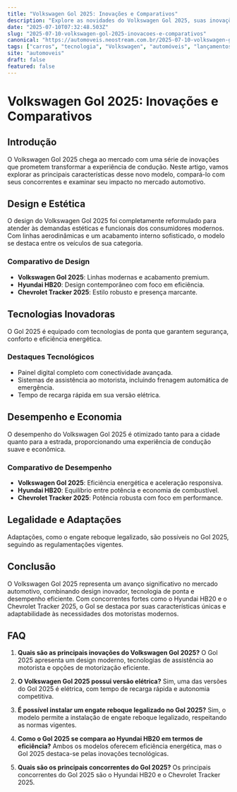 ```yaml
---
title: "Volkswagen Gol 2025: Inovações e Comparativos"
description: "Explore as novidades do Volkswagen Gol 2025, suas inovações tecnológicas, comparativos com concorrentes e o impacto no mercado automobilístico."
date: "2025-07-10T07:32:48.503Z"
slug: "2025-07-10-volkswagen-gol-2025-inovacoes-e-comparativos"
canonical: "https://automoveis.neostream.com.br/2025-07-10-volkswagen-gol-2025-inovacoes-e-comparativos"
tags: ["carros", "tecnologia", "Volkswagen", "automóveis", "lançamentos"]
site: "automoveis"
draft: false
featured: false
---
```


# Volkswagen Gol 2025: Inovações e Comparativos

## Introdução
O Volkswagen Gol 2025 chega ao mercado com uma série de inovações que prometem transformar a experiência de condução. Neste artigo, vamos explorar as principais características desse novo modelo, compará-lo com seus concorrentes e examinar seu impacto no mercado automotivo.

## Design e Estética
O design do Volkswagen Gol 2025 foi completamente reformulado para atender às demandas estéticas e funcionais dos consumidores modernos. Com linhas aerodinâmicas e um acabamento interno sofisticado, o modelo se destaca entre os veículos de sua categoria.

### Comparativo de Design
- **Volkswagen Gol 2025**: Linhas modernas e acabamento premium.
- **Hyundai HB20**: Design contemporâneo com foco em eficiência.
- **Chevrolet Tracker 2025**: Estilo robusto e presença marcante.

## Tecnologias Inovadoras
O Gol 2025 é equipado com tecnologias de ponta que garantem segurança, conforto e eficiência energética.

### Destaques Tecnológicos
- Painel digital completo com conectividade avançada.
- Sistemas de assistência ao motorista, incluindo frenagem automática de emergência.
- Tempo de recarga rápida em sua versão elétrica.

## Desempenho e Economia
O desempenho do Volkswagen Gol 2025 é otimizado tanto para a cidade quanto para a estrada, proporcionando uma experiência de condução suave e econômica.

### Comparativo de Desempenho
- **Volkswagen Gol 2025**: Eficiência energética e aceleração responsiva.
- **Hyundai HB20**: Equilíbrio entre potência e economia de combustível.
- **Chevrolet Tracker 2025**: Potência robusta com foco em performance.

## Legalidade e Adaptações
Adaptações, como o engate reboque legalizado, são possíveis no Gol 2025, seguindo as regulamentações vigentes.

## Conclusão
O Volkswagen Gol 2025 representa um avanço significativo no mercado automotivo, combinando design inovador, tecnologia de ponta e desempenho eficiente. Com concorrentes fortes como o Hyundai HB20 e o Chevrolet Tracker 2025, o Gol se destaca por suas características únicas e adaptabilidade às necessidades dos motoristas modernos.

## FAQ

1. **Quais são as principais inovações do Volkswagen Gol 2025?**
   O Gol 2025 apresenta um design moderno, tecnologias de assistência ao motorista e opções de motorização eficiente.

2. **O Volkswagen Gol 2025 possui versão elétrica?**
   Sim, uma das versões do Gol 2025 é elétrica, com tempo de recarga rápida e autonomia competitiva.

3. **É possível instalar um engate reboque legalizado no Gol 2025?**
   Sim, o modelo permite a instalação de engate reboque legalizado, respeitando as normas vigentes.

4. **Como o Gol 2025 se compara ao Hyundai HB20 em termos de eficiência?**
   Ambos os modelos oferecem eficiência energética, mas o Gol 2025 destaca-se pelas inovações tecnológicas.

5. **Quais são os principais concorrentes do Gol 2025?**
   Os principais concorrentes do Gol 2025 são o Hyundai HB20 e o Chevrolet Tracker 2025.
